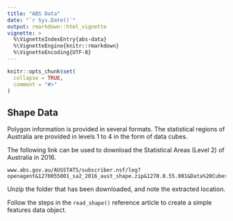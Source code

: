 ```yaml
---
title: "ABS Data"
date: "`r Sys.Date()`"
output: rmarkdown::html_vignette
vignette: >
  %\VignetteIndexEntry{abs-data}
  %\VignetteEngine{knitr::rmarkdown}
  %\VignetteEncoding{UTF-8}
---
```


```r
knitr::opts_chunk$set(
  collapse = TRUE,
  comment = "#>"
)
```

## Shape Data

Polygon information is provided in several formats.
The statistical regions of Australia are provided in levels 1 to 4 in the form of data cubes.

The following link can be used to download the Statistical Areas (Level 2) of Australia in 2016.

```
www.abs.gov.au/AUSSTATS/subscriber.nsf/log?openagent&1270055001_sa2_2016_aust_shape.zip&1270.0.55.001&Data%20Cubes&A09309ACB3FA50B8CA257FED0013D420&0&July%202016&12.07.2016&Latest
```

Unzip the folder that has been downloaded, and note the extracted location.

Follow the steps in the `read_shape()` reference article to create a simple features data object.
